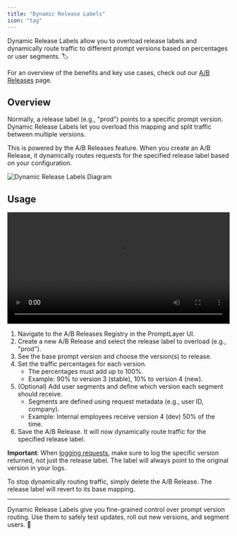 ```yaml
---
title: "Dynamic Release Labels"
icon: "tag"
---
```


Dynamic Release Labels allow you to overload release labels and dynamically route traffic to different prompt versions based on percentages or user segments. 🏷️

For an overview of the benefits and key use cases, check out our [A/B Releases](/why-promptlayer/ab-releases) page.

## Overview

Normally, a release label (e.g., "prod") points to a specific prompt version. Dynamic Release Labels let you overload this mapping and split traffic between multiple versions.

This is powered by the A/B Releases feature. When you create an A/B Release, it dynamically routes requests for the specified release label based on your configuration.

![Dynamic Release Labels Diagram](/images/split-release-flowchart.png)

## Usage

<video controls width="100%">
  <source src="/videos/ab-release.mp4" type="video/mp4" />
  Your browser does not support the video tag.
</video>

1. Navigate to the A/B Releases Registry in the PromptLayer UI.
2. Create a new A/B Release and select the release label to overload (e.g., "prod").
3. See the base prompt version and choose the version(s) to release.
4. Set the traffic percentages for each version.
   - The percentages must add up to 100%.
   - Example: 90% to version 3 (stable), 10% to version 4 (new).
5. (Optional) Add user segments and define which version each segment should receive.
   - Segments are defined using request metadata (e.g., user ID, company).
   - Example: Internal employees receive version 4 (dev) 50% of the time.
6. Save the A/B Release. It will now dynamically route traffic for the specified release label.

**Important**: When [logging requests](/features/prompt-history/tracking-templates), make sure to log the specific version returned, not just the release label. The label will always point to the original version in your logs.

To stop dynamically routing traffic, simply delete the A/B Release. The release label will revert to its base mapping.

---

Dynamic Release Labels give you fine-grained control over prompt version routing. Use them to safely test updates, roll out new versions, and segment users. 🎯